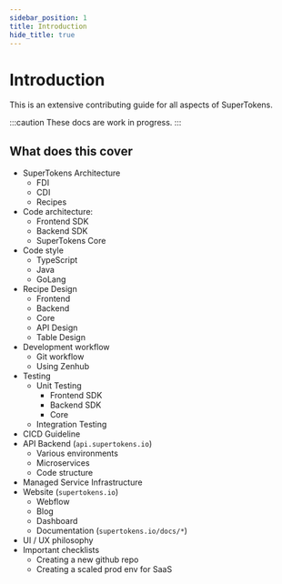 ```yaml
---
sidebar_position: 1
title: Introduction
hide_title: true
---
```


# Introduction

This is an extensive contributing guide for all aspects of SuperTokens.

:::caution
These docs are work in progress.
:::

## What does this cover
- SuperTokens Architecture
  - FDI
  - CDI
  - Recipes
- Code architecture:
  - Frontend SDK
  - Backend SDK
  - SuperTokens Core
- Code style
  - TypeScript
  - Java
  - GoLang
- Recipe Design
  - Frontend
  - Backend
  - Core
  - API Design
  - Table Design
- Development workflow
  - Git workflow
  - Using Zenhub
- Testing
  - Unit Testing
    - Frontend SDK
    - Backend SDK
    - Core
  - Integration Testing
- CICD Guideline
- API Backend (`api.supertokens.io`)
  - Various environments
  - Microservices
  - Code structure
- Managed Service Infrastructure
- Website (`supertokens.io`)
  - Webflow
  - Blog
  - Dashboard
  - Documentation (`supertokens.io/docs/*`)
- UI / UX philosophy
- Important checklists
  - Creating a new github repo
  - Creating a scaled prod env for SaaS
